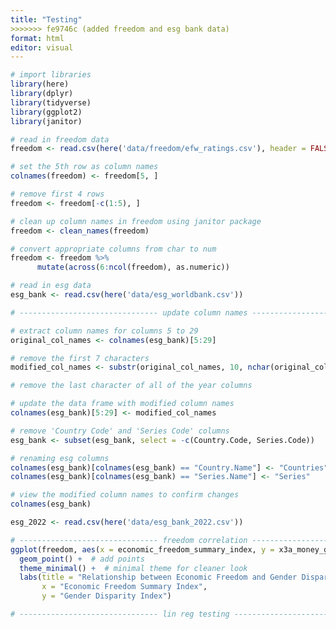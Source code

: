 ```yaml
---
title: "Testing"
>>>>>>> fe9746c (added freedom and esg bank data)
format: html
editor: visual
---
```


```r
# import libraries
library(here)
library(dplyr)
library(tidyverse)
library(ggplot2)
library(janitor)
```

```r

# read in freedom data
freedom <- read.csv(here('data/freedom/efw_ratings.csv'), header = FALSE)

# set the 5th row as column names
colnames(freedom) <- freedom[5, ]

# remove first 4 rows
freedom <- freedom[-c(1:5), ]

# clean up column names in freedom using janitor package 
freedom <- clean_names(freedom)

# convert appropriate columns from char to num
freedom <- freedom %>%
      mutate(across(6:ncol(freedom), as.numeric))

```

```r

# read in esg data
esg_bank <- read.csv(here('data/esg_worldbank.csv'))

# ------------------------------- update column names ------------------------------- #

# extract column names for columns 5 to 29
original_col_names <- colnames(esg_bank)[5:29]

# remove the first 7 characters
modified_col_names <- substr(original_col_names, 10, nchar(original_col_names))

# remove the last character of all of the year columns

# update the data frame with modified column names
colnames(esg_bank)[5:29] <- modified_col_names

# remove 'Country Code' and 'Series Code' columns
esg_bank <- subset(esg_bank, select = -c(Country.Code, Series.Code))

# renaming esg columns
colnames(esg_bank)[colnames(esg_bank) == "Country.Name"] <- "Countries"
colnames(esg_bank)[colnames(esg_bank) == "Series.Name"] <- "Series"

# view the modified column names to confirm changes
colnames(esg_bank)


```

```r
esg_2022 <- read.csv(here('data/esg_bank_2022.csv'))
```


```r
# ------------------------------- freedom correlation ------------------------------- #
ggplot(freedom, aes(x = economic_freedom_summary_index, y = x3a_money_growth)) +
  geom_point() +  # add points
  theme_minimal() +  # minimal theme for cleaner look
  labs(title = "Relationship between Economic Freedom and Gender Disparity",
       x = "Economic Freedom Summary Index",
       y = "Gender Disparity Index")

```


```r
# ------------------------------- lin reg testing ------------------------------- #

```







